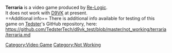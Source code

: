 <strong>Terraria</strong> is a video game produced by [[Re-Logic]].
<br />
It does not work with [[D9VK]] at present.
<br />
==Additional info==
There is additional info available for testing of this game on [[User:Tedster|Tedster]]'s GitHub repository, here:
<br />
https://github.com/TedsterTech/d9vk_test/blob/master/not_working/terraria/terraria.md

[[Category:Video Game]]
[[Category:Not Working]]
